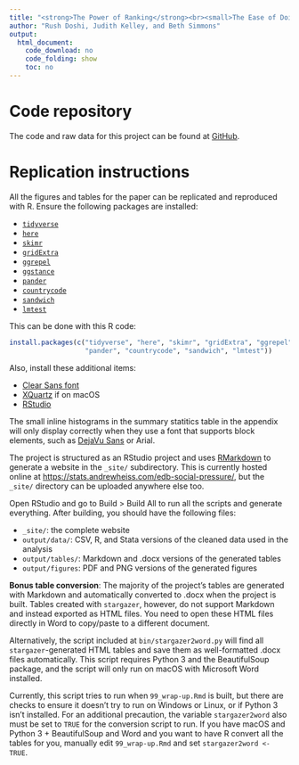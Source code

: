 ```yaml
---
title: "<strong>The Power of Ranking</strong><br><small>The Ease of Doing Business Indicator as a form of Social Pressure</small>"
author: "Rush Doshi, Judith Kelley, and Beth Simmons"
output:
  html_document:
    code_download: no
    code_folding: show
    toc: no
---
```


# Code repository

The code and raw data for this project can be found at [GitHub](https://github.com/andrewheiss/edb-social-pressure).

# Replication instructions

All the figures and tables for the paper can be replicated and reproduced with R. Ensure the following packages are installed:

- [`tidyverse`](http://tidyverse.tidyverse.org/)
- [`here`](https://cran.r-project.org/package=here)
- [`skimr`](https://cran.r-project.org/package=skimr)
- [`gridExtra`](https://cran.r-project.org/package=gridExtra)
- [`ggrepel`](https://cran.r-project.org/package=ggrepel)
- [`ggstance`](https://cran.r-project.org/package=ggstance)
- [`pander`](https://cran.r-project.org/package=pander)
- [`countrycode`](https://cran.r-project.org/package=countrycode)
- [`sandwich`](https://cran.r-project.org/package=sandwich)
- [`lmtest`](https://cran.r-project.org/package=lmtest)

This can be done with this R code:

```r
install.packages(c("tidyverse", "here", "skimr", "gridExtra", "ggrepel", "ggstance", 
                   "pander", "countrycode", "sandwich", "lmtest"))
```

Also, install these additional items:

- [Clear Sans font](https://01.org/clear-sans)
- [XQuartz](https://www.xquartz.org/) if on macOS
- [RStudio](https://www.rstudio.com/products/rstudio/download/#download)

The small inline histograms in the summary statitics table in the appendix will only display correctly when they use a font that supports block elements, such as [DejaVu Sans](https://dejavu-fonts.github.io/) or Arial.

The project is structured as an RStudio project and uses [RMarkdown](http://rmarkdown.rstudio.com/rmarkdown_websites.html) to generate a website in the `_site/` subdirectory. This is currently hosted online at <https://stats.andrewheiss.com/edb-social-pressure/>, but the `_site/` directory can be uploaded anywhere else too. 

Open RStudio and go to Build > Build All to run all the scripts and generate everything. After building, you should have the following files:

- `_site/`: the complete website
- `output/data/`: CSV, R, and Stata versions of the cleaned data used in the analysis
- `output/tables/`: Markdown and .docx versions of the generated tables
- `output/figures`: PDF and PNG versions of the generated figures

**Bonus table conversion**: The majority of the project's tables are generated with Markdown and automatically converted to .docx when the project is built. Tables created with `stargazer`, however, do not support Markdown and instead exported as HTML files. You need to open these HTML files directly in Word to copy/paste to a different document.

Alternatively, the script included at `bin/stargazer2word.py` will find all `stargazer`-generated HTML tables and save them as well-formatted .docx files automatically. This script requires Python 3 and the BeautifulSoup package, and the script will only run on macOS with Microsoft Word installed. 

Currently, this script tries to run when `99_wrap-up.Rmd` is built, but there are checks to ensure it doesn't try to run on Windows or Linux, or if Python 3 isn't installed. For an additional precaution, the variable `stargazer2word` also must be set to `TRUE` for the conversion script to run. If you have macOS and Python 3 + BeautifulSoup and Word and you want to have R convert all the tables for you, manually edit `99_wrap-up.Rmd` and set `stargazer2word <- TRUE`.  
